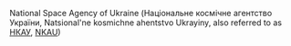 National Space Agency of Ukraine (Національне космічне агентство України, Natsional'ne kosmichne ahentstvo Ukrayiny, also referred to as [[НКАУ]], [[NKAU]])